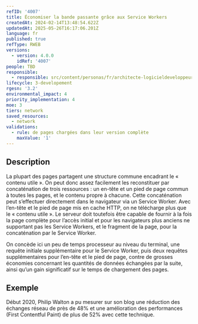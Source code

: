 ```yaml
---
refID: '4007'
title: Économiser la bande passante grâce aux Service Workers
createdAt: 2024-02-14T13:48:54.622Z
updatedAt: 2025-05-26T16:17:06.201Z
language: fr
published: true
refType: RWEB
versions:
  - version: 4.0.0
    idRef: '4007'
people: TBD
responsible:
  - responsible: src/content/personas/fr/architecte-logicieldeveloppeur.mdx
lifecycle: 3-developement
rgesn: '3.2'
environmental_impact: 4
priority_implementation: 4
moe: 3
tiers: network
saved_resources:
  - network
validations:
  - rule: de pages chargées dans leur version complète
    maxValue: '1'
---
```


## Description

La plupart des pages partagent une structure commune encadrant le « contenu utile ». On peut donc assez facilement les reconstituer par concaténation de trois ressources : un en-tête et un pied de page commun à toutes les pages, et le contenu propre à chacune. Cette concaténation peut s’effectuer directement dans le navigateur via un Service Worker. Avec l’en-tête et le pied de page mis en cache HTTP, on ne télécharge plus que le « contenu utile ». Le serveur doit toutefois être capable de fournir à la fois la page complète pour l’accès initial et pour les navigateurs plus anciens ne supportant pas les Service Workers, et le fragment de la page, pour la concaténation par le Service Worker.

On concède ici un peu de temps processeur au niveau du terminal, une requête initiale supplémentaire pour le Service Worker, puis deux requêtes supplémentaires pour l’en-tête et le pied de page, contre de grosses économies concernant les quantités de données échangées par la suite, ainsi qu’un gain significatif sur le temps de chargement des pages.

## Exemple

Début 2020, Philip Walton a pu mesurer sur son blog une réduction des échanges réseau de près de 48% et une amélioration des performances (First Contentful Paint) de plus de 52% avec cette technique.
